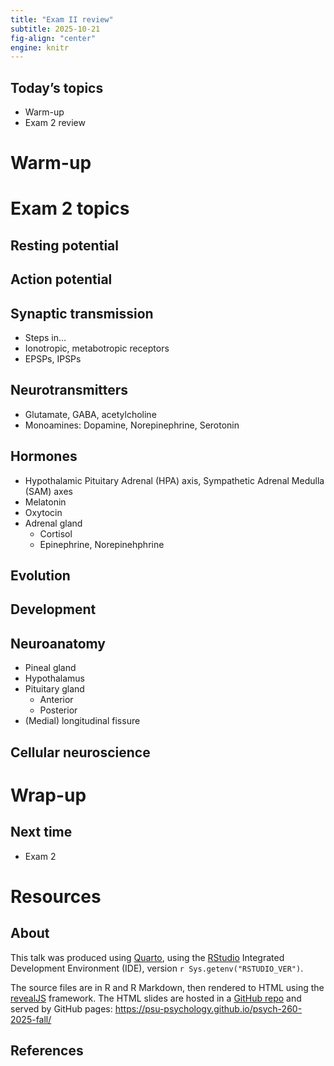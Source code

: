 ```yaml
---
title: "Exam II review"
subtitle: 2025-10-21
fig-align: "center"
engine: knitr
---
```


## Today's topics

- Warm-up
- Exam 2 review

# Warm-up

# Exam 2 topics

## Resting potential

## Action potential

## Synaptic transmission

- Steps in...
- Ionotropic, metabotropic receptors
- EPSPs, IPSPs

## Neurotransmitters

- Glutamate, GABA, acetylcholine
- Monoamines: Dopamine, Norepinephrine, Serotonin

## Hormones

- Hypothalamic Pituitary Adrenal (HPA) axis, Sympathetic Adrenal Medulla (SAM) axes
- Melatonin
- Oxytocin
- Adrenal gland
  - Cortisol
  - Epinephrine, Norepinehphrine

## Evolution

## Development

## Neuroanatomy

- Pineal gland
- Hypothalamus
- Pituitary gland
  - Anterior
  - Posterior
- (Medial) longitudinal fissure

## Cellular neuroscience

# Wrap-up

## Next time

- Exam 2

# Resources

## About

This talk was produced using [Quarto](https://quarto.org), using the [RStudio](https://posit.co/products/open-source/rstudio/) Integrated Development Environment (IDE), version `r Sys.getenv("RSTUDIO_VER")`.

The source files are in R and R Markdown, then rendered to HTML using the [revealJS](https://revealjs.com) framework.
The HTML slides are hosted in a [GitHub repo](https://github.com/psu-psychology/psych-260-2025-fall) and served by GitHub pages:
<https://psu-psychology.github.io/psych-260-2025-fall/>

## References
